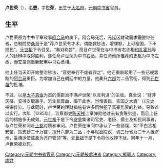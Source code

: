 {{Unreferenced|time=2021-10-17T23:25:02+00:00}}
'''卢世荣'''（{{bd|?||1285年|catIdx=L盧}}），名'''懋'''，字'''世荣'''，出生于[[大名府|大名府]]，[[元朝中书省|元朝中书省]]官員。

==生平==
卢世荣原为中书平章政事[[阿合马|阿合马]]的属下。阿合马死后，元廷因财政需求需要继任者，总制院使[[桑哥|桑哥]]于是“荐卢世荣有才术，谓能救钞法，增课额，上可裕国，下不损民”。[[元世祖|元世祖]]下令召见，“奏对称旨”，而且卢世荣在与中书省右丞相[[和礼霍孙|和礼霍孙]]等人的廷辩中取得胜利，遂任命卢世荣为中书右丞，并任命他所推荐的史枢为中书左丞，而[[安童|安童]]则重新起用中书右丞相。

他上任当天即开始整治钞法，“官吏奉行不虔者罪之”。他还重新起用了一些已被罢黜的[[阿合马|阿合马]]重臣。为增加自己在朝廷中的力量，他奏升[[六部|六部]]为二品官衔，得到[[元世祖|元世祖]]的批准。

不过，以[[皇太子|皇太子]][[真金|真金]]为首的儒臣派不满卢世荣“以言利进”的主张。真金说：“财非天降，安得岁取赢乎。恐生民膏血，竭干此也。岂惟害民，实国之大蠹”（《元史·裕宗传》）。与此同时，卢世荣的理财措施有许多因触犯了富豪势要的利益，导致难以实行。次年（1285年），监察御史[[陈天祥|陈天祥]]上章弹劾他过去有贪赃劣迹，而且上任后的措施多无成效。[[元世祖|元世祖]]于是下令[[安童|安童]]集诸司官吏、老臣、儒士及知民间事者，与卢世荣和同赴[[元上都|上都]]对质和审问。卢世荣在审问中承认了一些错误，如“不白丞相安童，擅支钞二十万锭；擅升六部为二品；不与枢密院议，调三行省万二千人置济州，委漕运使[[陈柔|陈柔]]为万户管领”等。[[元世祖|元世祖]]于是下令将他收押下狱。同年十一月，卢世荣被处死。

{{DEFAULTSORT:Lu盧}}
[[Category:元朝中书省官员|Category:元朝中书省官员]]
[[Category:元朝被處決者|Category:元朝被處決者]]
[[Category:邯鄲人|Category:邯鄲人]]
[[Category:盧姓|Category:盧姓]]